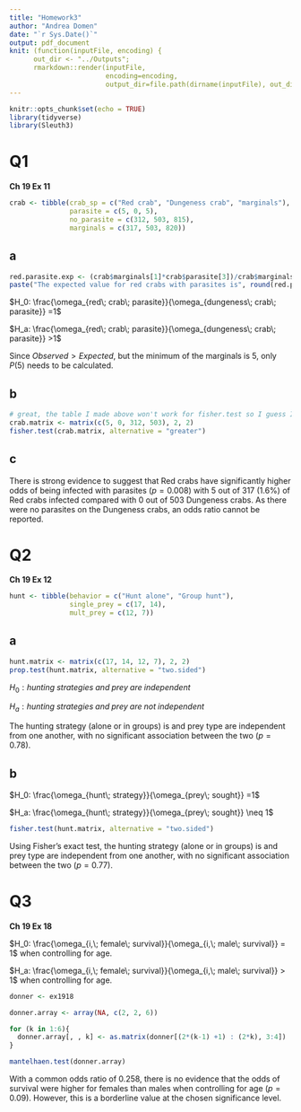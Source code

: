 ```yaml
---
title: "Homework3"
author: "Andrea Domen"
date: "`r Sys.Date()`"
output: pdf_document
knit: (function(inputFile, encoding) {
      out_dir <- "../Outputs";
      rmarkdown::render(inputFile,
                        encoding=encoding,
                        output_dir=file.path(dirname(inputFile), out_dir))})
---
```


```r
knitr::opts_chunk$set(echo = TRUE)
library(tidyverse)
library(Sleuth3)
```

# Q1

**Ch 19 Ex 11** <br>

```r
crab <- tibble(crab_sp = c("Red crab", "Dungeness crab", "marginals"),
               parasite = c(5, 0, 5),
               no_parasite = c(312, 503, 815),
               marginals = c(317, 503, 820))
```

## a

```r
red.parasite.exp <- (crab$marginals[1]*crab$parasite[3])/crab$marginals[3]
paste("The expected value for red crabs with parasites is", round(red.parasite.exp, 4))
```

$H_0: \frac{\omega_{red\; crab\; parasite}}{\omega_{dungeness\; crab\; parasite}} =1$ <br>

$H_a: \frac{\omega_{red\; crab\; parasite}}{\omega_{dungeness\; crab\; parasite}} >1$

Since $Observed > Expected$, but the minimum of the marginals is 5, only $P(5)$ needs to be calculated.

## b

```r
# great, the table I made above won't work for fisher.test so I guess I get to make it again
crab.matrix <- matrix(c(5, 0, 312, 503), 2, 2)
fisher.test(crab.matrix, alternative = "greater")
```

## c

There is strong evidence to suggest that Red crabs have significantly higher odds of being infected with parasites ($p = 0.008$) with 5 out of 317 (1.6%) of Red crabs infected compared with 0 out of 503 Dungeness crabs. As there were no parasites on the Dungeness crabs, an odds ratio cannot be reported.

\newpage

# Q2

**Ch 19 Ex 12** <br>

```r
hunt <- tibble(behavior = c("Hunt alone", "Group hunt"),
               single_prey = c(17, 14),
               mult_prey = c(12, 7))
```

## a

```r
hunt.matrix <- matrix(c(17, 14, 12, 7), 2, 2)
prop.test(hunt.matrix, alternative = "two.sided")
```

$H_0: hunting\; strategies\; and\; prey\; are\; independent$ <br>

$H_a: hunting\; strategies\; and\; prey\; are\; not\; independent$

The hunting strategy (alone or in groups) is and prey type are independent from one another, with no significant association between the two ($p=0.78$).

## b

$H_0: \frac{\omega_{hunt\; strategy}}{\omega_{prey\; sought}} =1$ <br>

$H_a: \frac{\omega_{hunt\; strategy}}{\omega_{prey\; sought}} \neq 1$

```r
fisher.test(hunt.matrix, alternative = "two.sided")
```

Using Fisher's exact test, the hunting strategy (alone or in groups) is and prey type are independent from one another, with no significant association between the two ($p=0.77$). 

\newpage

# Q3

**Ch 19 Ex 18** <br>

$H_0: \frac{\omega_{i,\; female\; survival}}{\omega_{i,\; male\; survival}} = 1$ when controlling for age. <br>

$H_a: \frac{\omega_{i,\; female\; survival}}{\omega_{i,\; male\; survival}} > 1$ when controlling for age.

```r
donner <- ex1918

donner.array <- array(NA, c(2, 2, 6))

for (k in 1:6){
  donner.array[, , k] <- as.matrix(donner[(2*(k-1) +1) : (2*k), 3:4])
}

mantelhaen.test(donner.array)
```

With a common odds ratio of 0.258, there is no evidence that the odds of survival were higher for females than males when controlling for age ($p=0.09$). However, this is a borderline value at the chosen significance level.
